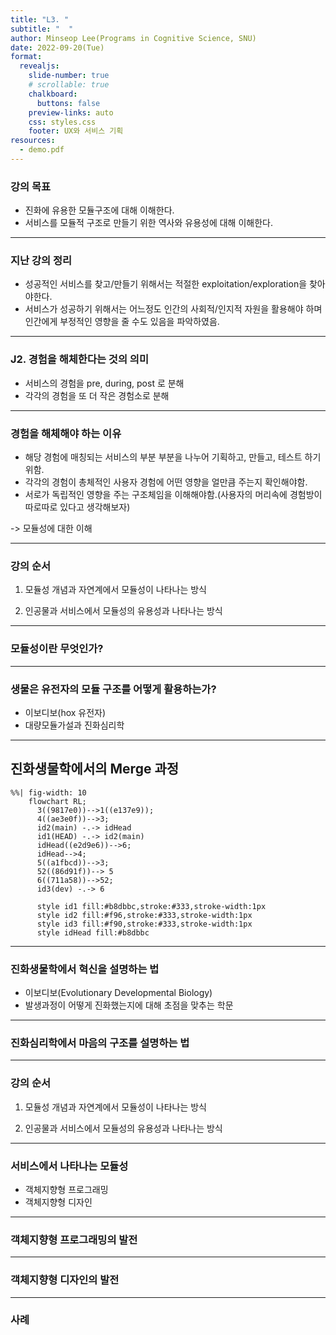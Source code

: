 ```yaml
---
title: "L3. " 
subtitle: "  "
author: Minseop Lee(Programs in Cognitive Science, SNU)
date: 2022-09-20(Tue)
format:
  revealjs: 
    slide-number: true
    # scrollable: true
    chalkboard: 
      buttons: false
    preview-links: auto
    css: styles.css
    footer: UX와 서비스 기획
resources:
  - demo.pdf
---
```


### 강의 목표

- 진화에 유용한 모듈구조에 대해 이해한다.
- 서비스를 모듈적 구조로 만들기 위한 역사와 유용성에 대해 이해한다.


---

### 지난 강의 정리

::: incremental
- 성공적인 서비스를 찾고/만들기 위해서는 적절한 exploitation/exploration을 찾아야한다.
- 서비스가 성공하기 위해서는 어느정도 인간의 사회적/인지적 자원을 활용해야 하며 인간에게 부정적인 영향을 줄 수도 있음을 파악하였음.
:::

---

### J2. 경험을 해체한다는 것의 의미

- 서비스의 경험을 pre, during, post 로 분해
- 각각의 경험을 또 더 작은 경험소로 분해

---

### 경험을 해체해야 하는 이유

- 해당 경험에 매칭되는 서비스의 부분 부분을 나누어 기획하고, 만들고, 테스트 하기 위함.
- 각각의 경험이 총체적인 사용자 경험에 어떤 영향을 얼만큼 주는지 확인해야함.
- 서로가 독립적인 영향을 주는 구조체임을 이해해야함.(사용자의 머리속에 경험방이 따로따로 있다고 생각해보자)

-> 모듈성에 대한 이해

---

### 강의 순서

1. 모듈성 개념과 자연계에서 모듈성이 나타나는 방식 

2. 인공물과 서비스에서 모듈성의 유용성과 나타나는 방식


---

### 모듈성이란 무엇인가?


---

### 생물은 유전자의 모듈 구조를 어떻게 활용하는가?

- 이보디보(hox 유전자)
- 대량모듈가설과 진화심리학

---

## 진화생물학에서의 Merge 과정

```mermaid
%%| fig-width: 10
    flowchart RL;
      3((9817e0))-->1((e137e9));
      4((ae3e0f))-->3;
      id2(main) -.-> idHead
      id1(HEAD) -.-> id2(main)
      idHead((e2d9e6))-->6;
      idHead-->4;
      5((a1fbcd))-->3;
      52((86d91f))--> 5
      6((711a58))-->52;
      id3(dev) -.-> 6
    
      style id1 fill:#b8dbbc,stroke:#333,stroke-width:1px
      style id2 fill:#f96,stroke:#333,stroke-width:1px
      style id3 fill:#f90,stroke:#333,stroke-width:1px
      style idHead fill:#b8dbbc
```




---

### 진화생물학에서 혁신을 설명하는 법


- 이보디보(Evolutionary Developmental Biology)
- 발생과정이 어떻게 진화했는지에 대해 초점을 맞추는 학문

---

### 진화심리학에서 마음의 구조를 설명하는 법


---


### 강의 순서

1. 모듈성 개념과 자연계에서 모듈성이 나타나는 방식 

2. 인공물과 서비스에서 모듈성의 유용성과 나타나는 방식

---

### 서비스에서 나타나는 모듈성

- 객체지향형 프로그래밍
- 객체지향형 디자인


---

### 객체지향형 프로그래밍의 발전



---

### 객체지향형 디자인의 발전 



---

### 사례


